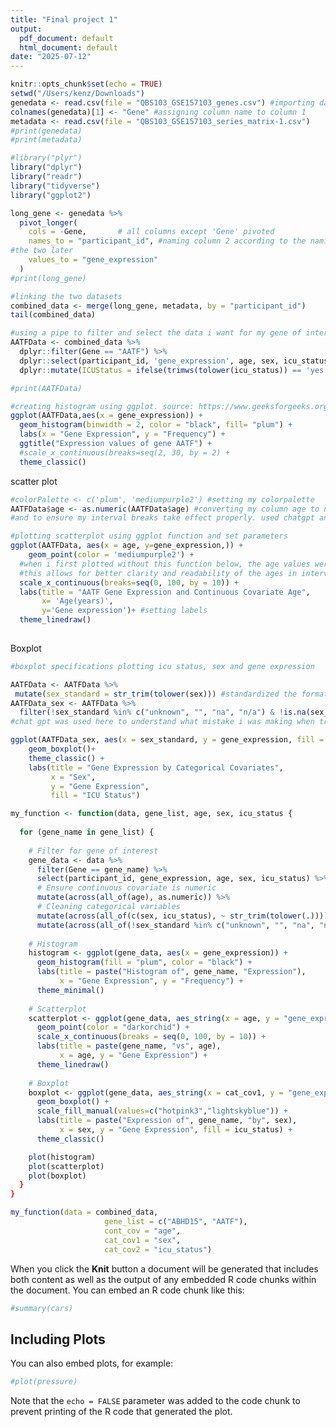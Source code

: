 ```yaml
---
title: "Final project 1"
output:
  pdf_document: default
  html_document: default
date: "2025-07-12"
---
```


```r
knitr::opts_chunk$set(echo = TRUE)
setwd("/Users/kenz/Downloads")
genedata <- read.csv(file = "QBS103_GSE157103_genes.csv") #importing dataset
colnames(genedata)[1] <- "Gene" #assigning column name to column 1
metadata <- read.csv(file = "QBS103_GSE157103_series_matrix-1.csv")
#print(genedata)
#print(metadata)
```


```r
#library("plyr")  
library("dplyr")
library("readr")
library("tidyverse")
library("ggplot2")
```
```r
long_gene <- genedata %>%
  pivot_longer(
    cols = -Gene,       # all columns except 'Gene' pivoted
    names_to = "participant_id", #naming column 2 according to the naming convention of my metadata in order to merge
#the two later
    values_to = "gene_expression"
  )
#print(long_gene)

#linking the two datasets
combined_data <- merge(long_gene, metadata, by = "participant_id")
tail(combined_data) 

#using a pipe to filter and select the data i want for my gene of interest AATF
AATFData <- combined_data %>%
  dplyr::filter(Gene == "AATF") %>%
  dplyr::select(participant_id, 'gene_expression', age, sex, icu_status) %>%
  dplyr::mutate(ICUStatus = ifelse(trimws(tolower(icu_status)) == 'yes', TRUE, FALSE))

#print(AATFData)
```


```r
#creating histogram using ggplot. source: https://www.geeksforgeeks.org/r-language/histogram-in-r-using-ggplot2/
ggplot(AATFData,aes(x = gene_expression)) +
  geom_histogram(binwidth = 2, color = "black", fill= "plum") +
  labs(x = "Gene Expression", y = "Frequency") +
  ggtitle("Expression values of gene AATF") +
  #scale_x_continuous(breaks=seq(2, 30, by = 2) +
  theme_classic()
```

scatter plot
```r
#colorPalette <- c('plum', 'mediumpurple2') #setting my colorpalette
AATFData$age <- as.numeric(AATFData$age) #converting my column age to numeric values to exclude NA values
#and to ensure my interval breaks take effect properly. used chatgpt and https://vrcacademy.com/tutorials/character-to-integer-r-dataframe/ to figure this out. 

#plotting scatterplot using ggplot function and set parameters
ggplot(AATFData, aes(x = age, y=gene_expression,)) +
    geom_point(color = 'mediumpurple2') +
  #when i first plotted without this function below, the age values were all over the place
  #this allows for better clarity and readability of the ages in intervals
  scale_x_continuous(breaks=seq(0, 100, by = 10)) + 
  labs(title = "AATF Gene Expression and Continuous Covariate Age", 
       x= 'Age(years)',
       y='Gene expression')+ #setting labels 
  theme_linedraw()
  

```
Boxplot
```r
#boxplot specifications plotting icu status, sex and gene expression

AATFData <- AATFData %>%
 mutate(sex_standard = str_trim(tolower(sex))) #standardized the format of sex column
AATFData_sex <- AATFData %>%
  filter(!sex_standard %in% c("unknown", "", "na", "n/a") & !is.na(sex_standard)) 
#chat gpt was used here to understand what mistake i was making when trying to filter out the unwanted sex characters

ggplot(AATFData_sex, aes(x = sex_standard, y = gene_expression, fill = icu_status)) +
    geom_boxplot()+
    theme_classic() +
    labs(title = "Gene Expression by Categorical Covariates",
         x = "Sex",
         y = "Gene Expression",
         fill = "ICU Status")

```

```r

my_function <- function(data, gene_list, age, sex, icu_status {
  
  for (gene_name in gene_list) {
    
    # Filter for gene of interest
    gene_data <- data %>%
      filter(Gene == gene_name) %>%
      select(participant_id, gene_expression, age, sex, icu_status) %>%
      # Ensure continuous covariate is numeric
      mutate(across(all_of(age), as.numeric)) %>%  
      # Cleaning categorical variables
      mutate(across(all_of(c(sex, icu_status), ~ str_trim(tolower(.))))) %>%
      mutate(across(all_of(!sex_standard %in% c("unknown", "", "na", "n/a") & !is.na(sex_standard)) 
    
    # Histogram
    histogram <- ggplot(gene_data, aes(x = gene_expression)) +
      geom_histogram(fill = "plum", color = "black") +
      labs(title = paste("Histogram of", gene_name, "Expression"),
           x = "Gene Expression", y = "Frequency") +
      theme_minimal()
    
    # Scatterplot
    scatterplot <- ggplot(gene_data, aes_string(x = age, y = "gene_expression")) +
      geom_point(color = "darkorchid") +
      scale_x_continuous(breaks = seq(0, 100, by = 10)) +
      labs(title = paste(gene_name, "vs", age),
           x = age, y = "Gene Expression") +
      theme_linedraw()
    
    # Boxplot 
    boxplot <- ggplot(gene_data, aes_string(x = cat_cov1, y = "gene_expression", fill = cat_cov2)) +
      geom_boxplot() + 
      scale_fill_manual(values=c("hotpink3","lightskyblue")) +
      labs(title = paste("Expression of", gene_name, "by", sex),
           x = sex, y = "Gene Expression", fill = icu_status) +
      theme_classic()

    plot(histogram)
    plot(scatterplot)
    plot(boxplot)
  }
}

```


```r
my_function(data = combined_data, 
                     gene_list = c("ABHD15", "AATF"), 
                     cont_cov = "age", 
                     cat_cov1 = "sex", 
                     cat_cov2 = "icu_status")

```

When you click the **Knit** button a document will be generated that includes both content as well as the output of any embedded R code chunks within the document. You can embed an R code chunk like this:

```r
#summary(cars)
```

## Including Plots

You can also embed plots, for example:

```r
#plot(pressure)
```

Note that the `echo = FALSE` parameter was added to the code chunk to prevent printing of the R code that generated the plot.
